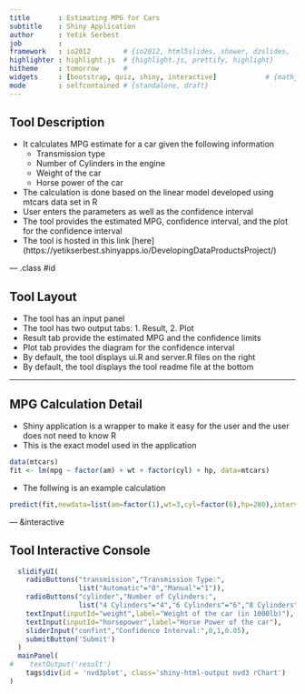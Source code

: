 ```yaml
---
title       : Estimating MPG for Cars
subtitle    : Shiny Application 
author      : Yetik Serbest
job         : 
framework   : io2012        # {io2012, html5slides, shower, dzslides, ...}
highlighter : highlight.js  # {highlight.js, prettify, highlight}
hitheme     : tomorrow      # 
widgets     : [bootstrap, quiz, shiny, interactive]            # {mathjax, quiz, bootstrap}
mode        : selfcontained # {standalone, draft}
---
```


## Tool Description

- It calculates MPG estimate for a car given the following information
  * Transmission type
  * Number of Cylinders in the engine
  * Weight of the car
  * Horse power of the car
- The calculation is done based on the linear model developed using mtcars data set in R
- User enters the parameters as well as the confidence interval
- The tool provides the estimated MPG, confidence interval, and the plot for the confidence interval
- The tool is hosted in this link [here] (https://yetikserbest.shinyapps.io/DevelopingDataProductsProject/)

--- .class #id 

## Tool Layout

* The tool has an input panel
* The tool has two output tabs: 1. Result, 2. Plot
* Result tab provide the estimated MPG and the confidence limits
* Plot tab provides the diagram for the confidence interval
* By default, the tool displays ui.R and server.R files on the right
* By default, the tool displays the tool readme file at the bottom

---

## MPG Calculation Detail

- Shiny application is a wrapper to make it easy for the user and the user does not need to know R
- This is the exact model used in the application

```r
data(mtcars)
fit <- lm(mpg ~ factor(am) + wt + factor(cyl) + hp, data=mtcars)

```

- The follwing is an example calculation

```r
predict(fit,newdata=list(am=factor(1),wt=3,cyl=factor(6),hp=280),interval=("confidence"), level=0.95)

```


--- &interactive

## Tool Interactive Console

```r
  slidifyUI(
    radioButtons("transmission","Transmission Type:",
                 list("Automatic"="0","Manual"="1")),
    radioButtons("cylinder","Number of Cylinders:",
                 list("4 Cylinders"="4","6 Cylinders"="6","8 Cylinders"="8")),
    textInput(inputId="weight",label="Weight of the car (in 1000lb)"),
    textInput(inputId="horsepower",label="Horse Power of the car"),
    sliderInput("confint","Confidence Interval:",0,1,0.05),
    submitButton('Submit')
  )
  mainPanel(
#    textOutput('result')
    tags$div(id = 'nvd3plot', class='shiny-html-output nvd3 rChart')
)

```
